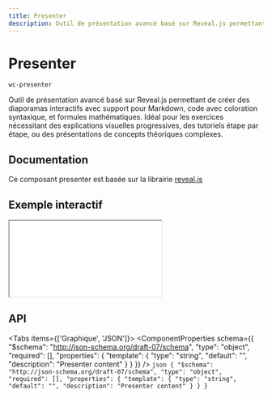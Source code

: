 ```yaml
---
title: Presenter
description: Outil de présentation avancé basé sur Reveal.js permettant de créer des diaporamas interactifs avec support pour Markdown, code avec coloration syntaxique, et formules mathématiques. Idéal pour les exercices nécessitant des explications visuelles progressives, des tutoriels étape par étape, ou des présentations de concepts théoriques complexes.
---
```



# Presenter

`wc-presenter`

Outil de présentation avancé basé sur Reveal.js permettant de créer des diaporamas interactifs avec support pour Markdown, code avec coloration syntaxique, et formules mathématiques. Idéal pour les exercices nécessitant des explications visuelles progressives, des tutoriels étape par étape, ou des présentations de concepts théoriques complexes.

## Documentation

Ce composant presenter est basée sur la librairie [reveal.js](https://revealjs.com/)

## Exemple interactif

<iframe
  src={useAbsoluteUrl('playground/components/wc-presenter')}
  style={{ width: '100%', height: '700px', border: 'none' }}
></iframe>

## API

<Tabs items={['Graphique', 'JSON']}>
  <Tab>
    <ComponentProperties schema={{
  "$schema": "http://json-schema.org/draft-07/schema",
  "type": "object",
  "required": [],
  "properties": {
    "template": {
      "type": "string",
      "default": "",
      "description": "Presenter content"
    }
  }
}} />
  </Tab>
  <Tab>
    ```json
    {
  "$schema": "http://json-schema.org/draft-07/schema",
  "type": "object",
  "required": [],
  "properties": {
    "template": {
      "type": "string",
      "default": "",
      "description": "Presenter content"
    }
  }
}
    ```
  </Tab>
</Tabs>
